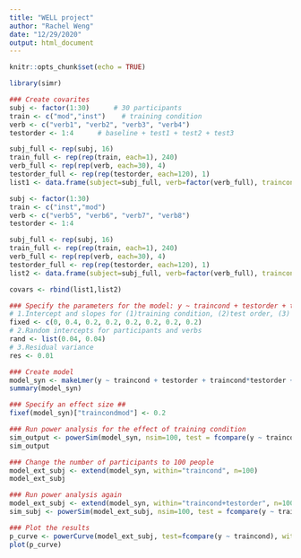 ```yaml
---
title: "WELL project"
author: "Rachel Weng"
date: "12/29/2020"
output: html_document
---
```


```r
knitr::opts_chunk$set(echo = TRUE)
```

```r
library(simr)

### Create covarites 
subj <- factor(1:30)      # 30 participants
train <- c("mod","inst")    # training condition
verb <- c("verb1", "verb2", "verb3", "verb4")
testorder <- 1:4      # baseline + test1 + test2 + test3

subj_full <- rep(subj, 16)
train_full <- rep(rep(train, each=1), 240)
verb_full <- rep(rep(verb, each=30), 4)
testorder_full <- rep(rep(testorder, each=120), 1)
list1 <- data.frame(subject=subj_full, verb=factor(verb_full), traincond=factor(train_full), testorder=factor(testorder_full))

subj <- factor(1:30)
train <- c("inst","mod")
verb <- c("verb5", "verb6", "verb7", "verb8")
testorder <- 1:4

subj_full <- rep(subj, 16)
train_full <- rep(rep(train, each=1), 240)
verb_full <- rep(rep(verb, each=30), 4)
testorder_full <- rep(rep(testorder, each=120), 1)
list2 <- data.frame(subject=subj_full, verb=factor(verb_full), traincond=factor(train_full), testorder=factor(testorder_full))

covars <- rbind(list1,list2)
```

```r
### Specify the parameters for the model: y ~ traincond + testorder + traincond*testorder + (1|subject) + (1|verb)
# 1.Intercept and slopes for (1)training condition, (2)test order, (3) training condition*test order
fixed <- c(0, 0.4, 0.2, 0.2, 0.2, 0.2, 0.2, 0.2)
# 2.Random intercepts for participants and verbs
rand <- list(0.04, 0.04)
# 3.Residual variance
res <- 0.01
```

```r
### Create model
model_syn <- makeLmer(y ~ traincond + testorder + traincond*testorder + (1|subject) + (1|verb), fixef=fixed, VarCorr=rand, sigma=res, data = covars)
summary(model_syn)
```

```r
### Specify an effect size ##
fixef(model_syn)["traincondmod"] <- 0.2

### Run power analysis for the effect of training condition
sim_output <- powerSim(model_syn, nsim=100, test = fcompare(y ~ traincond))
sim_output
```

```r
### Change the number of participants to 100 people
model_ext_subj <- extend(model_syn, within="traincond", n=100)
model_ext_subj
```

```r
### Run power analysis again
model_ext_subj <- extend(model_syn, within="traincond+testorder", n=100)
sim_subj <- powerSim(model_ext_subj, nsim=100, test = fcompare(y ~ traincond))
```

```r
### Plot the results
p_curve <- powerCurve(model_ext_subj, test=fcompare(y ~ traincond), within="traincond+testorder", breaks=c(10,15,20,25,30,35))
plot(p_curve)
```

